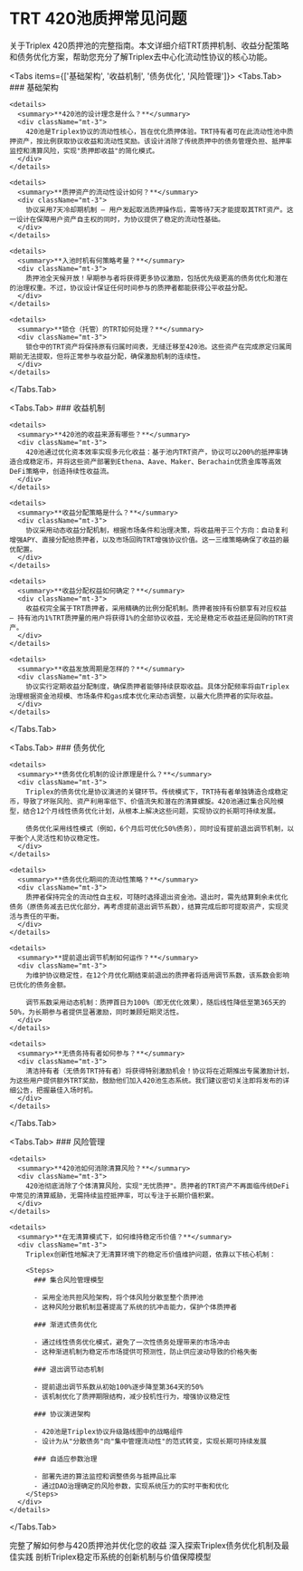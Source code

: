 
# TRT 420池质押常见问题

<Callout type="info">
  关于Triplex 420质押池的完整指南。本文详细介绍TRT质押机制、收益分配策略和债务优化方案，帮助您充分了解Triplex去中心化流动性协议的核心功能。
</Callout>

<Tabs items={['基础架构', '收益机制', '债务优化', '风险管理']}>
  <Tabs.Tab>
    ### 基础架构

    <details>
      <summary>**420池的设计理念是什么？**</summary>
      <div className="mt-3">
        420池是Triplex协议的流动性核心，旨在优化质押体验。TRT持有者可在此流动性池中质押资产，按比例获取协议收益和流动性奖励。该设计消除了传统质押中的债务管理负担、抵押率监控和清算风险，实现"质押即收益"的简化模式。
      </div>
    </details>

    <details>
      <summary>**质押资产的流动性设计如何？**</summary>
      <div className="mt-3">
        协议采用7天冷却期机制 — 用户发起取消质押操作后，需等待7天才能提取其TRT资产。这一设计在保障用户资产自主权的同时，为协议提供了稳定的流动性基础。
      </div>
    </details>

    <details>
      <summary>**入池时机有何策略考量？**</summary>
      <div className="mt-3">
        质押池全天候开放！早期参与者将获得更多协议激励，包括优先级更高的债务优化和潜在的治理权重。不过，协议设计保证任何时间参与的质押者都能获得公平收益分配。
      </div>
    </details>

    <details>
      <summary>**锁仓（托管）的TRT如何处理？**</summary>
      <div className="mt-3">
        锁仓中的TRT资产将保持原有归属时间表，无缝迁移至420池。这些资产在完成原定归属周期前无法提取，但将正常参与收益分配，确保激励机制的连续性。
      </div>
    </details>
  </Tabs.Tab>

  <Tabs.Tab>
    ### 收益机制

    <details>
      <summary>**420池的收益来源有哪些？**</summary>
      <div className="mt-3">
        420池通过优化资本效率实现多元化收益：基于池内TRT资产，协议可以200%的抵押率铸造合成稳定币，并将这些资产部署到Ethena、Aave、Maker、Berachain优质金库等高效DeFi策略中，创造持续性收益流。
      </div>
    </details>

    <details>
      <summary>**收益分配策略是什么？**</summary>
      <div className="mt-3">
        协议采用动态收益分配机制，根据市场条件和治理决策，将收益用于三个方向：自动复利增强APY、直接分配给质押者，以及市场回购TRT增强协议价值。这一三维策略确保了收益的最优配置。
      </div>
    </details>

    <details>
      <summary>**收益分配权益如何确定？**</summary>
      <div className="mt-3">
        收益权完全属于TRT质押者，采用精确的比例分配机制。质押者按持有份额享有对应权益 — 持有池内1%TRT质押量的用户将获得1%的全部协议收益，无论是稳定币收益还是回购的TRT资产。
      </div>
    </details>

    <details>
      <summary>**收益发放周期是怎样的？**</summary>
      <div className="mt-3">
        协议实行定期收益分配制度，确保质押者能够持续获取收益。具体分配频率将由Triplex治理根据资金池规模、市场条件和gas成本优化来动态调整，以最大化质押者的实际收益。
      </div>
    </details>
  </Tabs.Tab>

  <Tabs.Tab>
    ### 债务优化

    <details>
      <summary>**债务优化机制的设计原理是什么？**</summary>
      <div className="mt-3">
        Triplex的债务优化是协议演进的关键环节。传统模式下，TRT持有者单独铸造合成稳定币，导致了坏账风险、资产利用率低下、价值流失和潜在的清算螺旋。420池通过集合风险模型，结合12个月线性债务优化计划，从根本上解决这些问题，实现协议的长期可持续发展。

        债务优化采用线性模式（例如，6个月后可优化50%债务），同时设有提前退出调节机制，以平衡个人灵活性和协议稳定性。
      </div>
    </details>

    <details>
      <summary>**债务优化期间的流动性策略？**</summary>
      <div className="mt-3">
        质押者保持完全的流动性自主权，可随时选择退出资金池。退出时，需先结算剩余未优化债务（原债务减去已优化部分，再考虑提前退出调节系数），结算完成后即可提取资产，实现灵活与责任的平衡。
      </div>
    </details>

    <details>
      <summary>**提前退出调节机制如何运作？**</summary>
      <div className="mt-3">
        为维护协议稳定性，在12个月优化期结束前退出的质押者将适用调节系数，该系数会影响已优化的债务金额。

        调节系数采用动态机制：质押首日为100%（即无优化效果），随后线性降低至第365天的50%，为长期参与者提供显著激励，同时兼顾短期灵活性。
      </div>
    </details>

    <details>
      <summary>**无债务持有者如何参与？**</summary>
      <div className="mt-3">
        清洁持有者（无债务TRT持有者）将获得特别激励机会！协议将在近期推出专属激励计划，为这些用户提供额外TRT奖励，鼓励他们加入420池生态系统。我们建议密切关注即将发布的详细公告，把握最佳入场时机。
      </div>
    </details>
  </Tabs.Tab>

  <Tabs.Tab>
    ### 风险管理

    <details>
      <summary>**420池如何消除清算风险？**</summary>
      <div className="mt-3">
        420池彻底消除了个体清算风险，实现"无忧质押"。质押者的TRT资产不再面临传统DeFi中常见的清算威胁，无需持续监控抵押率，可以专注于长期价值积累。
      </div>
    </details>

    <details>
      <summary>**在无清算模式下，如何维持稳定币价值？**</summary>
      <div className="mt-3">
        Triplex创新性地解决了无清算环境下的稳定币价值维护问题，依靠以下核心机制：

        <Steps>
          ### 集合风险管理模型
          
          - 采用全池共担风险架构，将个体风险分散至整个质押池
          - 这种风险分散机制显著提高了系统的抗冲击能力，保护个体质押者
          
          ### 渐进式债务优化
          
          - 通过线性债务优化模式，避免了一次性债务处理带来的市场冲击
          - 这种渐进机制为稳定币市场提供可预测性，防止供应波动导致的价格失衡
          
          ### 退出调节动态机制
          
          - 提前退出调节系数从初始100%逐步降至第364天的50%
          - 该机制优化了质押期限结构，减少投机性行为，增强协议稳定性
          
          ### 协议演进架构
          
          - 420池是Triplex协议升级路线图中的战略组件
          - 设计为从"分散债务"向"集中管理流动性"的范式转变，实现长期可持续发展
          
          ### 自适应参数治理
          
          - 部署先进的算法监控和调整债务与抵押品比率
          - 通过DAO治理确定的风险参数，实现系统压力的实时平衡和优化
        </Steps>
      </div>
    </details>
  </Tabs.Tab>
</Tabs>

<Cards>
  <Cards.Card
    title="质押指南"
    href="/zh-SG/TriplexProtocol/GetStarted"
  >
    完整了解如何参与420质押池并优化您的收益
  </Cards.Card>
  <Cards.Card
    title="债务优化策略"
    href="/zh-SG/TriplexProtocol/DebtManagement"
  >
    深入探索Triplex债务优化机制及最佳实践
  </Cards.Card>
  <Cards.Card
    title="稳定币技术架构"
    href="/zh-SG/TriplexProtocol/Stablecoin"
  >
    剖析Triplex稳定币系统的创新机制与价值保障模型
  </Cards.Card>
</Cards>